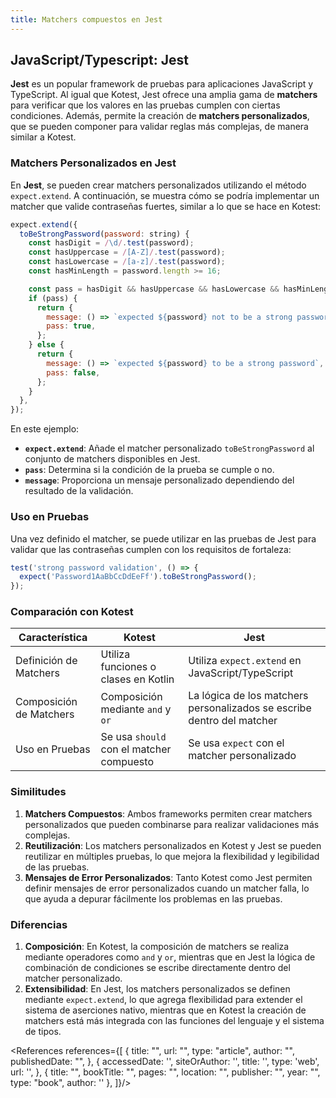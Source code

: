 ```yaml
---
title: Matchers compuestos en Jest
---
```


<ReadingTime/>

## JavaScript/Typescript: **Jest**

**Jest** es un popular framework de pruebas para aplicaciones JavaScript y TypeScript. Al igual que Kotest, Jest ofrece una amplia gama de **matchers** para verificar que los valores en las pruebas cumplen con ciertas condiciones. Además, permite la creación de **matchers personalizados**, que se pueden componer para validar reglas más complejas, de manera similar a Kotest.

### Matchers Personalizados en Jest

En **Jest**, se pueden crear matchers personalizados utilizando el método `expect.extend`. A continuación, se muestra cómo se podría implementar un matcher que valide contraseñas fuertes, similar a lo que se hace en Kotest:

```javascript title="test/matchers/beStrongPassword.t s" showLineNumbers
expect.extend({
  toBeStrongPassword(password: string) {
    const hasDigit = /\d/.test(password);
    const hasUppercase = /[A-Z]/.test(password);
    const hasLowercase = /[a-z]/.test(password);
    const hasMinLength = password.length >= 16;

    const pass = hasDigit && hasUppercase && hasLowercase && hasMinLength;
    if (pass) {
      return {
        message: () => `expected ${password} not to be a strong password`,
        pass: true,
      };
    } else {
      return {
        message: () => `expected ${password} to be a strong password`,
        pass: false,
      };
    }
  },
});
```

En este ejemplo:

- **`expect.extend`**: Añade el matcher personalizado `toBeStrongPassword` al conjunto de matchers disponibles en Jest.
- **`pass`**: Determina si la condición de la prueba se cumple o no.
- **`message`**: Proporciona un mensaje personalizado dependiendo del resultado de la validación.

### Uso en Pruebas

Una vez definido el matcher, se puede utilizar en las pruebas de Jest para validar que las contraseñas cumplen con los requisitos de fortaleza:

```javascript title="test/matchers/beStrongPassword.test.js" showLineNumbers
test('strong password validation', () => {
  expect('Password1AaBbCcDdEeFf').toBeStrongPassword();
});
```

### Comparación con Kotest

| Característica          | Kotest                                   | Jest                                                                   |
|-------------------------|------------------------------------------|------------------------------------------------------------------------|
| Definición de Matchers  | Utiliza funciones o clases en Kotlin     | Utiliza `expect.extend` en JavaScript/TypeScript                       |
| Composición de Matchers | Composición mediante `and` y `or`        | La lógica de los matchers personalizados se escribe dentro del matcher |
| Uso en Pruebas          | Se usa `should` con el matcher compuesto | Se usa `expect` con el matcher personalizado                           |

### Similitudes

1. **Matchers Compuestos**: Ambos frameworks permiten crear matchers personalizados que pueden combinarse para realizar validaciones más complejas.
2. **Reutilización**: Los matchers personalizados en Kotest y Jest se pueden reutilizar en múltiples pruebas, lo que mejora la flexibilidad y legibilidad de las pruebas.
3. **Mensajes de Error Personalizados**: Tanto Kotest como Jest permiten definir mensajes de error personalizados cuando un matcher falla, lo que ayuda a depurar fácilmente los problemas en las pruebas.

### Diferencias

1. **Composición**: En Kotest, la composición de matchers se realiza mediante operadores como `and` y `or`, mientras que en Jest la lógica de combinación de condiciones se escribe directamente dentro del matcher personalizado.
2. **Extensibilidad**: En Jest, los matchers personalizados se definen mediante `expect.extend`, lo que agrega flexibilidad para extender el sistema de aserciones nativo, mientras que en Kotest la creación de matchers está más integrada con las funciones del lenguaje y el sistema de tipos.


<References references={[
    {
        title: "",
        url: "",
        type: "article",
        author: "",
        publishedDate: "",
    },
    {
        accessedDate: '',
        siteOrAuthor: '',
        title: '',
        type: 'web',
        url: '',
    },
    {
        title: "",
        bookTitle: "",
        pages: "",
        location: "",
        publisher: "",
        year: "",
        type: "book",
        author: ''
    },
]}/>
